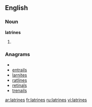 ==English==
===Noun===
'''latrines'''
# {{plural of|[[latrine]]}}

===Anagrams===
* {{alphagram|aeilnrst}}
* [[entrails#English|entrails]]
* [[larnites#English|larnites]]
* [[ratlines#English|ratlines]]
* [[retinals#English|retinals]]
* [[trenails#English|trenails]]

[[ar:latrines]]
[[fr:latrines]]
[[ru:latrines]]
[[vi:latrines]]